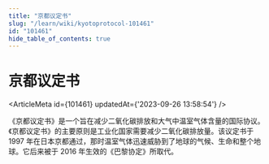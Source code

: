```yaml
---
title: "京都议定书"
slug: "/learn/wiki/kyotoprotocol-101461"
id: "101461"
hide_table_of_contents: true
---
```



# 京都议定书

<ArticleMeta id={101461} updatedAt={'2023-09-26 13:58:54'} />
<div className='border-solid border-b border-t-0 my-4 border-[var(--ifm-color-gray-300)]' />

《京都议定书》是一个旨在减少二氧化碳排放和大气中温室气体含量的国际协议。《京都议定书》的主要原则是工业化国家需要减少二氧化碳排放量。该议定书于 1997 年在日本京都通过，那时温室气体迅速威胁到了地球的气候、生命和整个地球。它后来被于 2016 年生效的《巴黎协定》所取代。
